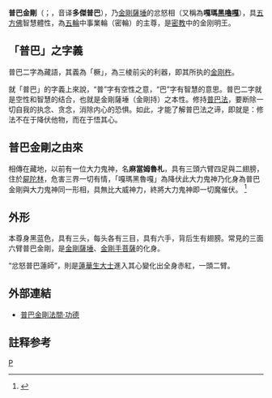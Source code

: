 {{藏传佛教}}
'''普巴金剛'''（{{lang-sa|Vajra-kīlaya}}；{{bo|རྡོ་རྗེ་ཕུར་བ|w=rdor rje phur ba|t=Dorjé Phurba}}，音译'''多傑普巴'''），乃[[金剛薩埵|金剛薩埵]]的忿怒相（又稱為'''嘎瑪[[赫魯嘎|黑嚕嘎]]'''），具[[五方佛|五方佛]]智慧體性，為[[五輪|五輪]]中事業輪（密輪）的主尊，是[[密宗|密教]]中的金刚明王。

==「普巴」之字義==
普巴二字為藏語，其義為「橛」，為三棱前尖的利器，即其所执的{{le|三棱杵|Kīla (Buddhism)|降魔}}[[金刚杵|金刚杵]]。

就「普巴」的字義上來說，“普”字有空性之意，“巴”字有智慧的意思。普巴二字就是空性和智慧的结合，也就是金剛薩埵（金剛持）之本性。修持[[普巴法|普巴法]]，要断除一切自我的执念、贪念，消除内心的恐惧。如此，才能了解普巴法之谛，即就是：修法不在于降伏他物，而在于悟其心。

==普巴金剛之由來==
相傳在藏地，以前有一位大力鬼神，名'''麻當姆魯札'''，具有三頭六臂四足與二翅膀，住於[[屍陀林|屍陀林]]，危害三界一切有情，「嘎瑪黑魯嘎」為降伏此大力鬼神乃化身為普巴金剛與大力鬼神同一形相，具無比大威神力，終將大力鬼神即一切魔催伏。 <ref>{{Cite web |url=http://www.lama.com.tw/content/Tantric/index2.aspx?id=102 |title=喇嘛網-普巴金剛 |access-date=2017-09-21 |archive-url=https://web.archive.org/web/20170921144653/http://www.lama.com.tw/content/Tantric/index2.aspx?id=102 |archive-date=2017-09-21 |dead-url=yes }}</ref>

==外形==
本尊身黑蓝色，具有三头，每头各有三目，具有六手，背后生有翅膀。常見的三面六臂普巴金剛，是[[金剛薩埵|金剛薩埵]]、[[金剛手菩薩|金剛手菩薩]]的化身。

“忿怒普巴蓮師”，則是[[蓮華生大士|蓮華生大士]]進入其心變化出全身赤紅，一頭二臂。

==外部連結==
* [https://web.archive.org/web/20160304111915/http://www.lama.com.tw/content/people/index2.aspx?id=724 普巴金剛法間·功德]

==註释参考==
{{reflist}}

{{密宗}}
[[Category:明王|P]]